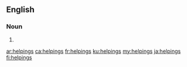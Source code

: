 ==English==

===Noun===
{{head|en|plural}}

# {{plural of|helping|lang=en}}

[[ar:helpings]]
[[ca:helpings]]
[[fr:helpings]]
[[ku:helpings]]
[[my:helpings]]
[[ja:helpings]]
[[fi:helpings]]